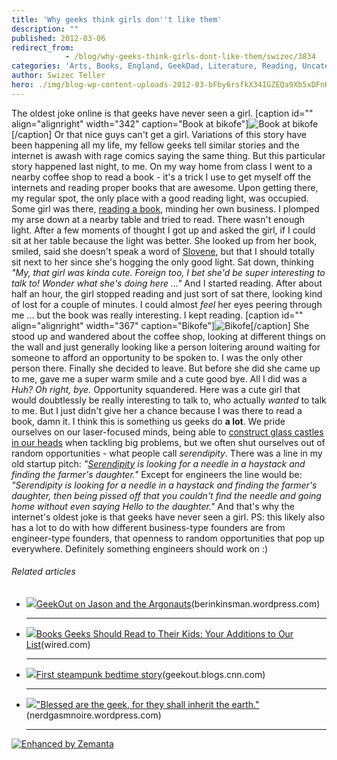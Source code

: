 ```yaml
---
title: 'Why geeks think girls don''t like them'
description: ""
published: 2012-03-06
redirect_from: 
            - /blog/why-geeks-think-girls-dont-like-them/swizec/3834
categories: 'Arts, Books, England, GeekDad, Literature, Reading, Uncategorized'
author: Swizec Teller
hero: ./img/blog-wp-content-uploads-2012-03-bFby6rsfkX34IGZEQa9Xb5xDFnKp00DGWdhLzDw4gmw5.jpg
---
```

The oldest joke online is that geeks have never seen a girl. \[caption id="" align="alignright" width="342" caption="Book at bikofe"]![Book at bikofe](./img/blog-wp-content-uploads-2012-03-bFby6rsfkX34IGZEQa9Xb5xDFnKp00DGWdhLzDw4gmw5.jpg "Book at bikofe")\[/caption] Or that nice guys can't get a girl. Variations of this story have been happening all my life, my fellow geeks tell similar stories and the internet is awash with rage comics saying the same thing. But this particular story happened last night, to me. On my way home from class I went to a nearby coffee shop to read a book - it's a trick I use to get myself off the internets and reading proper books that are awesome. Upon getting there, my regular spot, the only place with a good reading light, was occupied. Some girl was there, [reading a book](http://en.wikipedia.org/wiki/Reading_%28process%29 "Reading (process)"), minding her own business. I plomped my arse down at a nearby table and tried to read. There wasn't enough light. After a few moments of thought I got up and asked the girl, if I could sit at her table because the light was better. She looked up from her book, smiled, said she doesn't speak a word of [Slovene](http://en.wikipedia.org/wiki/Slovene_language "Slovene language"), but that I should totally sit next to her since she's hogging the only good light. Sat down, thinking _"My, that girl was kinda cute. Foreign too, I bet she'd be super interesting to talk to! Wonder what she's doing here ..."_ And I started reading. After about half an hour, the girl stopped reading and just sort of sat there, looking kind of lost for a couple of minutes. I could almost _feel_ her eyes peering through me ... but the book was really interesting. I kept reading. \[caption id="" align="alignright" width="367" caption="Bikofe"]![Bikofe](./img/blog-wp-content-uploads-2012-03-G2XU3IIWNOBNXBYGGLNXKAEFFSZFOVK4HEPG0WFYTMA2FHCB2.jpg "Bikofe")\[/caption] She stood up and wandered about the coffee shop, looking at different things on the wall and just generally looking like a person loitering around waiting for someone to afford an opportunity to be spoken to. I was the only other person there. Finally she decided to leave. But before she did she came up to me, gave me a super warm smile and a cute good bye. All I did was a _Huh? Oh right, bye._ Opportunity squandered. Here was a cute girl that would doubtlessly be really interesting to talk to, who actually _wanted_ to talk to me. But I just didn't give her a chance because I was there to read a book, damn it. I think this is something us geeks do **a lot**. We pride ourselves on our laser-focused minds, being able to [construct glass castles in our heads](http://swizec.com/blog/why-programmers-work-at-night/swizec/3198 "Why programmers work at night") when tackling big problems, but we often shut ourselves out of random opportunities - what people call _serendipity_. There was a line in my old startup pitch: _"[Serendipity](http://www.imdb.com/title/tt0240890/ "Serendipity (film)") is looking for a needle in a haystack and finding the farmer's daughter."_ Except for engineers the line would be: _"Serendipity is looking for a needle in a haystack and finding the farmer's daughter, then being pissed off that you couldn't find the needle and going home without even saying Hello to the daughter."_ And that's why the internet's oldest joke is that geeks have never seen a girl. PS: this likely also has a lot to do with how different business-type founders are from engineer-type founders, that openness to random opportunities that pop up everywhere. Definitely something engineers should work on :)

###### Related articles

- ![](./img/blog-wp-content-uploads-2012-03-787189897.jpg)[GeekOut on Jason and the Argonauts](http://berinkinsman.wordpress.com/2012/03/05/geekout-on-jason-and-the-argonauts/)(berinkinsman.wordpress.com)

  * * *

- ![](./img/blog-wp-content-uploads-2012-03-786798097.jpg)[Books Geeks Should Read to Their Kids: Your Additions to Our List](http://www.wired.com/geekdad/2012/03/books-to-read-to-kids/)(wired.com)

  * * *

- ![](./img/blog-wp-content-uploads-2012-03-787447587.jpg)[First steampunk bedtime story](http://r.zemanta.com/?u=http%3A//geekout.blogs.cnn.com/2012/03/05/the-worlds-first-steampunk-bedtime-story/&a=78744758&rid=867f674b-7187-44ee-8f19-618550443921&e=ee6f5798c6cc490b9a4a4724e57d38bb)(geekout.blogs.cnn.com)

  * * *

- ![](./img/blog-wp-content-uploads-2012-03-675183767.jpg)["Blessed are the geek, for they shall inherit the earth."](http://nerdgasmnoire.wordpress.com/2011/12/10/blessed-are-the-geek-for-they-shall-inherit-the-earth/)(nerdgasmnoire.wordpress.com)

  * * *

[![Enhanced by Zemanta](http://img.zemanta.com/zemified_e.png?x-id=867f674b-7187-44ee-8f19-618550443921)](http://www.zemanta.com/ "Enhanced by Zemanta")